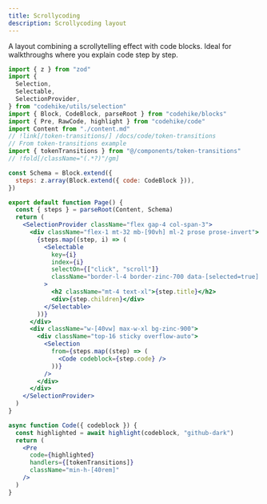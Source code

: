 ```yaml
---
title: Scrollycoding
description: Scrollycoding layout
---
```



A layout combining a scrollytelling effect with code blocks. Ideal for walkthroughs where you explain code step by step.

<LayoutDemo name="scrollycoding">

```jsx page.jsx -cw
import { z } from "zod"
import {
  Selection,
  Selectable,
  SelectionProvider,
} from "codehike/utils/selection"
import { Block, CodeBlock, parseRoot } from "codehike/blocks"
import { Pre, RawCode, highlight } from "codehike/code"
import Content from "./content.md"
// !link[/token-transitions/] /docs/code/token-transitions
// From token-transitions example
import { tokenTransitions } from "@/components/token-transitions"
// !fold[/className="(.*?)"/gm]

const Schema = Block.extend({
  steps: z.array(Block.extend({ code: CodeBlock })),
})

export default function Page() {
  const { steps } = parseRoot(Content, Schema)
  return (
    <SelectionProvider className="flex gap-4 col-span-3">
      <div className="flex-1 mt-32 mb-[90vh] ml-2 prose prose-invert">
        {steps.map((step, i) => (
          <Selectable
            key={i}
            index={i}
            selectOn={["click", "scroll"]}
            className="border-l-4 border-zinc-700 data-[selected=true]:border-blue-400 px-5 py-2 mb-24 rounded bg-zinc-900"
          >
            <h2 className="mt-4 text-xl">{step.title}</h2>
            <div>{step.children}</div>
          </Selectable>
        ))}
      </div>
      <div className="w-[40vw] max-w-xl bg-zinc-900">
        <div className="top-16 sticky overflow-auto">
          <Selection
            from={steps.map((step) => (
              <Code codeblock={step.code} />
            ))}
          />
        </div>
      </div>
    </SelectionProvider>
  )
}

async function Code({ codeblock }) {
  const highlighted = await highlight(codeblock, "github-dark")
  return (
    <Pre
      code={highlighted}
      handlers={[tokenTransitions]}
      className="min-h-[40rem]"
    />
  )
}
```

</LayoutDemo>
